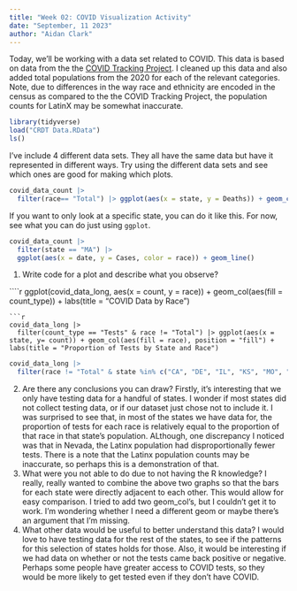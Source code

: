```yaml
---
title: "Week 02: COVID Visualization Activity"
date: "September, 11 2023"
author: "Aidan Clark"
---
```


Today, we'll be working with a data set related to COVID.
This data is based on data from the the [COVID Tracking Project](https://covidtracking.com/).
I cleaned up this data and also added total populations from the 2020 for each of the relevant categories.
Note, due to differences in the way race and ethnicity are encoded in the census as compared to the the COVID Tracking Project, the population counts for LatinX may be somewhat inaccurate.

```r
library(tidyverse)
load("CRDT Data.RData")
ls()
```

I've include 4 different data sets.
They all have the same data but have it represented in different ways.
Try using the different data sets and see which ones are good for making which plots.


```r
covid_data_count |> 
  filter(race== "Total") |> ggplot(aes(x = state, y = Deaths)) + geom_col()
```



If you want to only look at a specific state, you can do it like this.
For now, see what you can do just using `ggplot`.

```r
covid_data_count |> 
  filter(state == "MA") |> 
  ggplot(aes(x = date, y = Cases, color = race)) + geom_line()
```

1. Write code for a plot and describe what you observe?

````r
ggplot(covid_data_long, aes(x = count, y = race)) + geom_col(aes(fill = count_type)) + labs(title = "COVID Data by Race")

```
```r
covid_data_long |> 
  filter(count_type == "Tests" & race != "Total") |> ggplot(aes(x = state, y= count)) + geom_col(aes(fill = race), position = "fill") + labs(title = "Proportion of Tests by State and Race")
```
```R
covid_data_long |>
  filter(race != "Total" & state %in% c("CA", "DE", "IL", "KS", "MO", "NV", "RI", "UT")) |> ggplot(aes(x = state, y = population)) + geom_col(aes(fill = race), position = "fill") + labs(State Populations by Race)
```


2. Are there any conclusions you can draw?
Firstly, it's interesting that we only have testing data for a handful of states. I wonder if most states did not collect testing data, or if our dataset just chose not to include it. I was surprised to see that, in most of the states we have data for, the proportion of tests for each race is relatively equal to the proportion of that race in that state's population. ALthough, one discrepancy I noticed was that in Nevada, the Latinx population had disproportionally fewer tests. There is a note that the Latinx population counts may be inaccurate, so perhaps this is a demonstration of that.
3. What were you not able to do due to not having the R knowledge?
I really, really wanted to combine the above two graphs so that the bars for each state were directly adjacent to each other. This would allow for easy comparison. I tried to add two geom_col's, but I couldn't get it to work. I'm wondering whether I need a different geom or maybe there's an argument that I'm missing.
4. What other data would be useful to better understand this data?
I would love to have testing data for the rest of the states, to see if the patterns for this selection of states holds for those. Also, it would be interesting if we had data on whether or not the tests came back positive or negative. Perhaps some people have greater access to COVID tests, so they would be more likely to get tested even if they don't have COVID.
